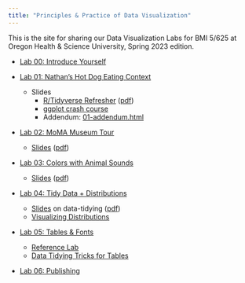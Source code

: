 ```yaml
---
title: "Principles & Practice of Data Visualization"
---
```


This is the site for sharing our Data Visualization Labs for BMI 5/625 at Oregon Health & Science University, Spring 2023 edition.

- [Lab 00: Introduce Yourself](00-install_name_plot.html)

- [Lab 01: Nathan's Hot Dog Eating Context](01-eda_hot_dogs.html)
    - Slides
      - [R/Tidyverse Refresher](slides/01-slides.html) ([pdf](slides/01-slides.pdf))
      - [ggplot crash course](slides/01b-slides.html)
      - Addendum: [01-addendum.html](01-addendum.html)
- [Lab 02: MoMA Museum Tour](02-moma.html)
    - [Slides](slides/02-slides.html) ([pdf](slides/02-slides.pdf))
<!--     - Dataset: [https://stevenbedrick.github.io/data-vis-labs-2022/data/artworks.csv](data/artworks-cleaned.csv) -->
<!-- <!--     - Dataset Cleaning *(optional)*: [02a-moma-cleaning.html](02a-moma-cleaning.html) --> 
<!-- <!--     - Addendum: [02-addendum.html](02-addendum.html) --> 
- [Lab 03: Colors with Animal Sounds](03-colors.html)
    - [Slides](slides/03-slides.html) ([pdf](slides/03-slides.pdf))
<!-- <!--     - Dataset: [http://bit.ly/cs631-meow](http://bit.ly/cs631-meow) --> 
<!-- <!--     - Dataset Cleaning *(optional)*: [03a-meow-cleaning.html](03a-meow-cleaning.html) --> 
- [Lab 04: Tidy Data + Distributions](04-challenge_rev.html)
    - [Slides](slides/04-slides.html) on data-tidying ([pdf](slides/04-slides.pdf))
    - [Visualizing Distributions](https://stevenbedrick.github.io/data-vis-labs-2022/04-distributions.html)
- [Lab 05: Tables & Fonts](05-tables-challenge.html)
    - [Reference Lab](05-tables.html)
    - [Data Tidying Tricks for Tables](05-tables-tidying.html)
- [Lab 06: Publishing](06-blogdown.html)
<!-- - [Lab 07: Shiny](07-shiny.html) -->
<!-- - [Lab 08: Maps](08-maps.html) -->
<!-- - [Lab 10: Higher-dimensionality and Networks](10-high-d.html) -->
<!-- - [Lab 09: Tableau](09-tableau.html) -->

<!-- 
Old stuff from previous times around...
#---
#- [Lab 04: Tidy Data + Distributions](04-challenge.html)
#    - [Slides](slides/04-slides.html)
#    - [Reference lab](04-distributions.html)
#- [Lab 05: Fonts & Tables](05-tables.html)
#    - The actual in-class lab focused on "Take a sad plot & make it better"
#- Lab 06: The Tada!-verse
#    - [Slides on `xaringan`](slides/06-slides_xaringan.html)
#    - [Slides on `blogdown`](slides/06-slides_blogdown.html)
#- Lab 07: Making a Shareable Site
#    - [Pre-work slides](slides/07-prework-slides_blogdown.html)
#    - [In-class slides](slides/07-slides_blogdown.html)
#- Lab 11: One Dataset, Visualized 11 Ways
#    - [Slides](slides/11-slides.html)
#- Lab 12: Wrap-up
#    - [Slides](slides/12-slides.html)
#---
-->
